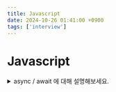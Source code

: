 ```yaml
---
title: Javascript
date: 2024-10-26 01:41:00 +0900
tags: ['interview']
---
```


# Javascript

<details>
	<summary className={"text-white"}>async / await 에 대해 설명해보세요.</summary>
	<div className={"ml-5 mr-5 mt-1 mb-2 text-sm"}>
		async/await 는 ES2017에 도입된 비동기 처리 문법입니다.<br />
		이 문법을 통해 비동기 작업을 보다 직관적이고 간결하게 작성할 수 있습니다.<br />
		`async` 함수는 항상 `Promise` 객체를 반환하며, 내부에서 `await` 키워드를 이용해 비동기 작업이 완료될 때까지 기다릴 수 있습니다.
		await 는 비동기 작업의 결과를 받을 때까지 대기하는 역할을 하여, 코드 흐름을 동기식으로 작성한 것처럼 읽기 쉽게 만들어 줍니다.
		async/await 는 기존의 `.then()`을 이용한 Promise 체인보다 가독성을 높이고, 복잡한 비동기 로직을 간편하게 처리할 수 있게 해줍니다.
	</div>
</details>